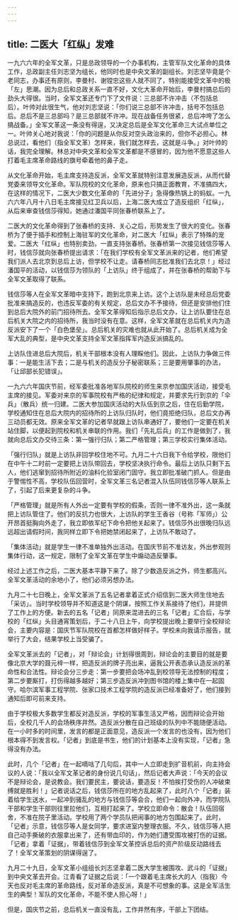 ```yaml
---
---
---
```

title: 二医大「红纵」发难
---




一九六六年的全军文革，只是总政领导的一个办事机构，主管军队文化革命的具体工作，总政副主任刘志坚为组长，他同时也是中央文革的副组长。刘志坚毕竟是个老同志，办事还有原则，李曼村、谢镗忠这些人就不同了，特别能接受文革中的极「左」思潮。因为总后和总政关系一直不好，文化大革命开始后，李曼村搞总后的劲头大得很。当时，全军文革还专门下了文件说：三总部不许冲击（不包括总后）。叶帅对此很生气，他对刘志坚说：「你们说三总部不许冲击，括号不包括总后。总后不是三总部吗？是三总部就不许冲。现在战备任务很紧，总后冲垮了怎么搞战备。」全军文革这一条没有得逞，又决定总后是全军文化革命三大试点单位之一。叶帅关心地对我说：「你的问题是从你反对空头政治来的，但你不必担心。林总说过，看他们（指全军文革）怎样来，我们就怎样去，这就是斗争。」对叶帅的话，我完全理解。林总对中央文革和全军文革都是不感冒的，因为他不愿意这些人打着毛主席革命路线的旗号牵着他的鼻子走。

从文化革命开始，毛主席支持造反派，全军文革就特别注意发展造反派，从而代替党委来领导文化革命。军队院校的文化革命，原来也只搞正面教育，不准搞四大，在这样的情况下，二医大少数文化革命的「先进分子」急得像热锅上的蚂蚁。一九六六年八月十八日毛主席接见红卫兵以后，上海二医大成立了造反组织「红纵」，从后来审查钱信莎得知，她通过潘国平同张春桥联系上了。

二医大的文化革命得到了张春桥的支持、关心之后，形势发生了很大的变化。张春桥为了便于插手和控制上海驻军的文化革命，对二医大「红纵」表示了特殊的宠爱。二医大「红纵」也特别卖劲，一直支持张春桥。张春桥第一次接见钱信莎等人时，钱信莎就向张春桥提出请求：「在我们学校有全军文革派来的记者，他们希望我们派人去北京到总后上访，但学校不让走。请春桥同志批准我们去北京！」经过潘国平的活动，以钱信莎为领队的「上访队」终于组成了，并在张春桥的帮助下与全军文革取得了联系。

钱信莎等人在全军文革暗中支持下，跑到北京来上访。这个上访队是未经总后党委批准来搞造反的，也违反军委的有关规定，总后文办不予接待，但还是安排他们住到总后大院外的前门招待所去。全军文革得知后指示总后文办，让上访队要住在总后机关大院之内的招待所，我当时没有在意。这样，全军文革就在总后机关内为造反派安下了一个「白色堡垒」。总后机关的灾难也就从此开始了。总后机关成为全军大乱的典型，是中央文革支持全军文革指挥军内造反派搞乱的。

上访队住进总后大院后，机关干部根本没有人理睬他们。因此，上访队力争做三件事：一是能生活下去；二是与机关的造反分子秘密联系；三是要用肇事的办法，「让邱部长犯错误」。

一九六六年国庆节前，经军委批准各地军队院校的师生来京参加国庆活动，接受毛主席的接见。军委对来京的军事院校有严格的纪律和规定，并要求先行到京的「伞兵」（散兵）统一归建。二医大参加国庆活动的大队伍到京之后，住在后勤学院，学校通知住在总后大院内的招待所的上访队归队时，他们竟拒绝归队，总后文办再三动员都无效。原来全军文革的记者早就跟上访队串通好了，要他们一定要在机关站住脚，以便起到院校和机关串联的作用。我们「先礼后兵」的工作是做到了，我就向总后文办交待三条：第一强行归队；第二严格管理；第三学校实行集体活动。

「强行归队」就是上访队非回学校住地不可。九月二十六日我下令给学校，限他们在中午十二时前一定要把上访队带回去，学校坚决执行命令。最后上访队只剩下五人，他们逃窜到招待所附近的油料化验室闭门固守。我立即批准破门抓人。但是由于警惕性不高，学校队伍回营时，全军文革三名记者混入队伍同钱信莎等人联系上了，引起了后来更复杂的斗争。

「严格管理」就是所有人外出一定要有学校的假条，否则一律不准外出，这一条就把上访队管住了。他们的反抗力也很大，上访队的学生王香谷（号称「军师」）公开昂首挺胸向外走了，我立即依军纪下命令把他关起来了。钱信莎外出很晚归队远远超出请假时间，我同样立即下令把她禁闭起来了，上访队不敢动了。

「集体活动」就是学生一律不准单独外出活动。在国庆节前不准访友，外出参观则集体行动，这一规定，限制了全军文革在学生中煽动造反肇事。

经过上述工作之后，二医大基本平静下来了。除了少数造反派之外，师生都高兴。全军文革活动的余地小了，他们必须另想办法。

九月二十七日晚上，全军文革派了五名记者拿着正式介绍信到二医大师生住地去「采访」。当时学校领导并不知道这是个阴谋，按照工作关系接待了他们，并提供了工作上的方便。新去的五名「记者」同原来混进去的三名「记者」汇合后，与学校的「红纵」头目通宵策划后，于二十八日上午，向学校提出晚上要举行全校辩论会，主要内容是：国庆节军队院校在首都怎样做好样子。学校未向我请示报告，就举行了大会，结果学校上当受骗了。

全军文革派去的「记者」，对「辩论会」计划得很周到，辩论会的主要目的就是要像北京大学的聂元梓一样，把造反派的牌子亮出来，逼我公开表态承认造反派的革命性和合法性。辩论会分三步走：第一步要把会场冲乱到校领导无法控制的程度；第二步要厮打，打伤得越多越好；第三步造反派冲到图书馆的楼上集中在一起固守。哈尔滨军事工程学院、张家口技术工程学院的造反派已经准备好了，他们接到通知后即可前来支持。

由于学校极大多数学生都反对造反派，学校的军事生活又严格，因而辩论会开始后，全校几千人的会场秩序井然。造反派分散在自己班级的队列中不能随便活动。在一小时多的时间里，发言的都是正面意见，造反派一个发言的也没有，因为他们根本得不到发言权。「记者」到底是书生，他们的计划基本上没有实现，「记者」急得没有办法。

此时，几个「记者」在一起嘀咕了几句后，其中一人立即走到扩音机前，向主持会议的人说：「我以全军文革记者的身份说几句话」，然后记者大声说：「今天的会议不是辩论会，是说教会。我们要民主，要说话，要造反！不怕挨打受伤的人冲破束缚就是胜利！」记者说话之后，钱信莎所在的地方乱起来了，此时八个「记者」装着给学生送水，一起冲到骚乱的地方与钱信莎等会合，他们一起向外冲，而学院队干部和学生干部则往里拉他们，互相打起来了。学校立即命令：散会！队伍回宿舍，不准在院子里活动。学校用了两个学员队把闹事的地方包围起来了。此时，「记者」示意，钱信莎等人是女同学，要求进室内整理衣服。不久，钱信莎等人把自己动手撕破的衣服拿出来了，还有带血印的，作为她们遭受围攻被打伤的证据。「记者」拿着「证据」，带着钱信莎到全军文革控诉总后的资产阶级反动路线去了！全军文革策划的阴谋得逞了。

九月二十九日，全军文革小组组长刘志坚拿着二医大学生被围攻、武斗的「证据」到中央文革去开会。江青看了证据之后说：「一个跟着毛主席长大的人（指我）今天也反对毛主席的革命路线，反对革命造反派，真是不可想象的事。这是全军活生生的典型！军队的文化革命，不能不使人担心呀！」

但是，国庆节之前，总后机关一直没有乱，工作井然有序，干部上下团结。